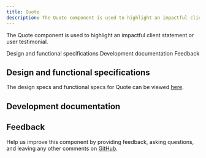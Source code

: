 ```yaml
---
title: Quote
description: The Quote component is used to highlight an impactful client statement or user testimonial.
---
```



<PageDescription>

The Quote component is used to highlight an impactful client statement or user testimonial.

</PageDescription>

<AnchorLinks>
  
<AnchorLink>Design and functional specifications</AnchorLink>
<AnchorLink>Development documentation</AnchorLink>
<AnchorLink>Feedback</AnchorLink>

</AnchorLinks>

## Design and functional specifications

The design specs and functional specs for Quote can be viewed <a href="https://ibm.box.com/s/0hjsr1foe5y849xs6ixc5g25uf9lgjr6" target="_blank">here</a>.


## Development documentation

<ComponentStatus name="Quote" type="ui" />

## Feedback

Help us improve this component by providing feedback, asking questions, and leaving any other comments on <a href="https://github.com/carbon-design-system/carbon-for-ibm-dotcom" target="_blank">GitHub</a>.
